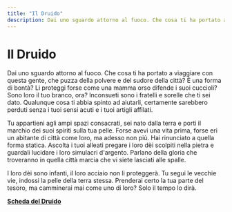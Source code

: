 ```yaml
---
title: "Il Druido"
description: Dai uno sguardo attorno al fuoco. Che cosa ti ha portato a viaggiare con questa gente, che puzza della polvere e del sudore della città? È una forma di bontà? Li proteggi forse come una mamma orso difende i suoi cuccioli? Sono loro il tuo branco, ora? Inconsueti sono i fratelli e sorelle che ti sei dato. Qualunque cosa ti abbia spinto ad aiutarli, certamente sarebbero perduti senza i tuoi sensi acuti e i tuoi artigli affilati.
---
```


# Il Druido

Dai uno sguardo attorno al fuoco. Che cosa ti ha portato a viaggiare con questa gente, che puzza della polvere e del sudore della città? È una forma di bontà? Li proteggi forse come una mamma orso difende i suoi cuccioli? Sono loro il tuo branco, ora? Inconsueti sono i fratelli e sorelle che ti sei dato. Qualunque cosa ti abbia spinto ad aiutarli, certamente sarebbero perduti senza i tuoi sensi acuti e i tuoi artigli affilati.

Tu appartieni agli ampi spazi consacrati, sei nato dalla terra e porti il marchio dei suoi spiriti sulla tua pelle. Forse avevi una vita prima, forse eri un abitante di città come loro, ma adesso non più. Hai rinunciato a quella forma statica. Ascolta i tuoi alleati pregare i loro dèi scolpiti nella pietra e guardali lucidare i loro simulacri d'argento. Parlano della gloria che troveranno in quella città marcia che vi siete lasciati alle spalle.

I loro dèi sono infanti, il loro acciaio non li proteggerà. Tu segui le vecchie vie, indossi la pelle della terra stessa. Prenderai certo la tua parte del tesoro, ma camminerai mai come uno di loro? Solo il tempo lo dirà.

**<a href="/assets/classi/classi-base/druido.pdf" target="_blank">Scheda del Druido</a>**
